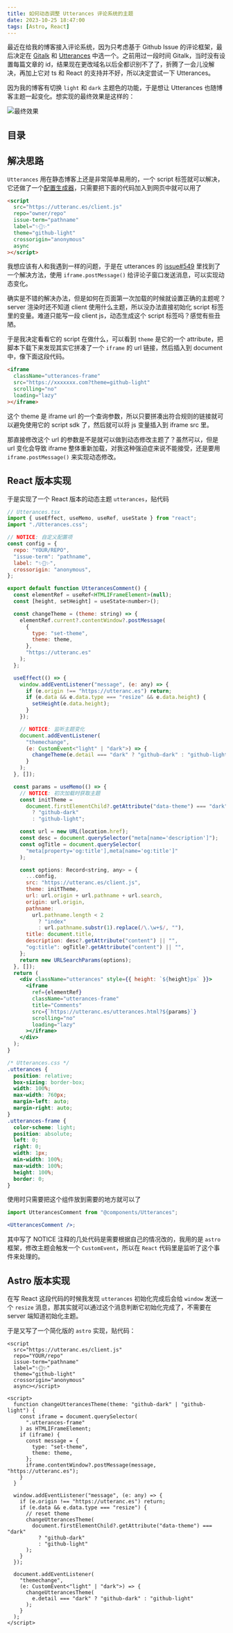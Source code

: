 ```yaml
---
title: 如何动态调整 Utterances 评论系统的主题
date: 2023-10-25 18:47:00
tags: [Astro, React]
---
```


最近在给我的博客接入评论系统，因为只考虑基于 Github Issue 的评论框架，最后决定在 [Gitalk](https://github.com/gitalk/gitalk) 和 [Utterances](https://github.com/utterance/utterances) 中选一个。之前用过一段时间 Gitalk，当时没有设置每篇文章的 id，结果现在更改域名以后全都识别不了了，折腾了一会儿没解决，再加上它对 ts 和 React 的支持并不好，所以决定尝试一下 Utterances。

因为我的博客有切换 `light` 和 `dark` 主题色的功能，于是想让 Utterances 也随博客主题一起变化。想实现的最终效果是这样的：

![最终效果](@assets/images/2023/dynamic-utterances-theme/preview.gif)

## 目录

## 解决思路

`Utterances` 用在静态博客上还是非常简单易用的，一个 script 标签就可以解决，它还做了一个[配置生成器](https://utteranc.es/)，只需要把下面的代码加入到网页中就可以用了

```html
<script
  src="https://utteranc.es/client.js"
  repo="owner/repo"
  issue-term="pathname"
  label="✨💬✨"
  theme="github-light"
  crossorigin="anonymous"
  async
></script>
```

我想应该有人和我遇到一样的问题，于是在 utterances 的 [issue#549](https://github.com/utterance/utterances/issues/549#issuecomment-907606127) 里找到了一个解决方法，使用 `iframe.postMessage()` 给评论子窗口发送消息，可以实现动态变化。

确实是不错的解决办法，但是如何在页面第一次加载的时候就设置正确的主题呢？server 渲染时还不知道 client 使用什么主题，所以没办法直接初始化 script 标签里的变量。难道只能写一段 client js，动态生成这个 script 标签吗？感觉有些丑陋。

于是我决定看看它的 script 在做什么，可以看到 `theme` 是它的一个 attribute，把脚本下载下来发现其实它拼凑了一个 `iframe` 的 url 链接，然后插入到 document 中，像下面这段代码。

```html
<iframe
  className="utterances-frame"
  src="https://xxxxxxx.com?theme=github-light"
  scrolling="no"
  loading="lazy"
></iframe>
```

这个 theme 是 iframe url 的一个查询参数，所以只要拼凑出符合规则的链接就可以避免使用它的 script sdk 了，然后就可以将 js 变量插入到 iframe src 里。

那直接修改这个 url 的参数是不是就可以做到动态修改主题了？虽然可以，但是 url 变化会导致 iframe 整体重新加载，对我这种强迫症来说不能接受，还是要用 `iframe.postMessage()` 来实现动态修改。

## React 版本实现

于是实现了一个 React 版本的动态主题 `utterances`，贴代码

```jsx
// Utterances.tsx
import { useEffect, useMemo, useRef, useState } from "react";
import "./Utterances.css";

// NOTICE: 自定义配置项
const config = {
  repo: "YOUR/REPO",
  "issue-term": "pathname",
  label: "✨💬✨",
  crossorigin: "anonymous",
};

export default function UtterancesComment() {
  const elementRef = useRef<HTMLIFrameElement>(null);
  const [height, setHeight] = useState<number>();

  const changeTheme = (theme: string) => {
    elementRef.current?.contentWindow?.postMessage(
      {
        type: "set-theme",
        theme: theme,
      },
      "https://utteranc.es"
    );
  };

  useEffect(() => {
    window.addEventListener("message", (e: any) => {
      if (e.origin !== "https://utteranc.es") return;
      if (e.data && e.data.type === "resize" && e.data.height) {
        setHeight(e.data.height);
      }
    });

    // NOTICE: 监听主题变化
    document.addEventListener(
      "themechange",
      (e: CustomEvent<"light" | "dark">) => {
        changeTheme(e.detail === "dark" ? "github-dark" : "github-light");
      }
    );
  }, []);

  const params = useMemo(() => {
    // NOTICE: 初次加载时获取主题
    const initTheme =
      document.firstElementChild?.getAttribute("data-theme") === "dark"
        ? "github-dark"
        : "github-light";

    const url = new URL(location.href);
    const desc = document.querySelector("meta[name='description']");
    const ogTitle = document.querySelector(
      "meta[property='og:title'],meta[name='og:title']"
    );

    const options: Record<string, any> = {
      ...config,
      src: "https://utteranc.es/client.js",
      theme: initTheme,
      url: url.origin + url.pathname + url.search,
      origin: url.origin,
      pathname:
        url.pathname.length < 2
          ? "index"
          : url.pathname.substr(1).replace(/\.\w+$/, ""),
      title: document.title,
      description: desc?.getAttribute("content") || "",
      "og:title": ogTitle?.getAttribute("content") || "",
    };
    return new URLSearchParams(options);
  }, []);
  return (
    <div className="utterances" style={{ height: `${height}px` }}>
      <iframe
        ref={elementRef}
        className="utterances-frame"
        title="Comments"
        src={`https://utteranc.es/utterances.html?${params}`}
        scrolling="no"
        loading="lazy"
      ></iframe>
    </div>
  );
}

```

```css
/* Utterances.css */
.utterances {
  position: relative;
  box-sizing: border-box;
  width: 100%;
  max-width: 760px;
  margin-left: auto;
  margin-right: auto;
}
.utterances-frame {
  color-scheme: light;
  position: absolute;
  left: 0;
  right: 0;
  width: 1px;
  min-width: 100%;
  max-width: 100%;
  height: 100%;
  border: 0;
}
```

使用时只需要把这个组件放到需要的地方就可以了

```jsx
import UtterancesComment from "@components/Utterances";

<UtterancesComment />;
```

其中写了 NOTICE 注释的几处代码是需要根据自己的情况改的，我用的是 `astro` 框架，修改主题会触发一个 `CustomEvent`，所以在 `React` 代码里是监听了这个事件来处理的。

## Astro 版本实现

在写 React 这段代码的时候我发现 `utterances` 初始化完成后会给 `window` 发送一个 `resize` 消息，那其实就可以通过这个消息判断它初始化完成了，不需要在 server 端知道初始化主题。

于是又写了一个简化版的 `astro` 实现，贴代码：

```astro
<script
  src="https://utteranc.es/client.js"
  repo="YOUR/repo"
  issue-term="pathname"
  label="✨💬✨"
  theme="github-light"
  crossorigin="anonymous"
  async></script>

<script>
  function changeUtterancesTheme(theme: "github-dark" | "github-light") {
    const iframe = document.querySelector(
      ".utterances-frame"
    ) as HTMLIFrameElement;
    if (iframe) {
      const message = {
        type: "set-theme",
        theme: theme,
      };
      iframe.contentWindow?.postMessage(message, "https://utteranc.es");
    }
  }

  window.addEventListener("message", (e: any) => {
    if (e.origin !== "https://utteranc.es") return;
    if (e.data && e.data.type === "resize") {
      // reset theme
      changeUtterancesTheme(
        document.firstElementChild?.getAttribute("data-theme") === "dark"
          ? "github-dark"
          : "github-light"
      );
    }
  });

  document.addEventListener(
    "themechange",
    (e: CustomEvent<"light" | "dark">) => {
      changeUtterancesTheme(
        e.detail === "dark" ? "github-dark" : "github-light"
      );
    }
  );
</script>
```
